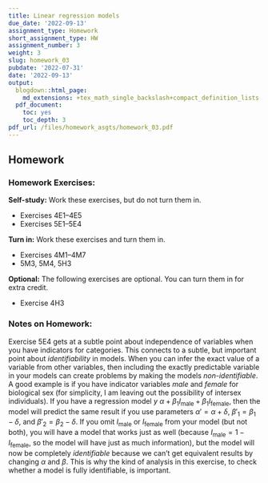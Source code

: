 ```yaml
---
title: Linear regression models
due_date: '2022-09-13'
assignment_type: Homework
short_assignment_type: HW
assignment_number: 3
weight: 3
slug: homework_03
pubdate: '2022-07-31'
date: '2022-09-13'
output:
  blogdown::html_page:
    md_extensions: +tex_math_single_backslash+compact_definition_lists
  pdf_document:
    toc: yes
    toc_depth: 3
pdf_url: /files/homework_asgts/homework_03.pdf
---
```

## Homework

### Homework Exercises:



**Self-study:** Work these exercises, but do not turn them in.

* Exercises 4E1--4E5
* Exercises 5E1--5E4

**Turn in:** Work these exercises and turn them in.

* Exercises 4M1--4M7
* 5M3, 5M4, 5H3

**Optional:** The following exercises are optional. You can turn them in for extra credit.

* Exercise 4H3

### Notes on Homework:


Exercise 5E4 gets at a subtle point about independence of variables when you have indicators for categories. This connects to a subtle, but important point about _identifiability_ in models. When you can infer the exact value of a variable from other variables, then including the exactly predictable variable in your models can create problems by making the models _non-identifiable_. A good example is if you have indicator variables _male_ and _female_ for biological sex (for simplicity, I am leaving out the possibility of intersex individuals). If you have a regression model $y ~ \alpha + \beta_1 I_{\text{male}} + \beta_1 I_{\text{female}}$, then the model will predict the same result if you use parameters $\alpha' = \alpha + \delta$, $\beta'_1 = \beta_1 - \delta$, and $\beta'_2 = \beta_2 - \delta$. If you omit $I_{\text{male}}$ or $I_{\text{female}}$ from your model (but not both), you will have a model that works just as well (because $I_{\text{male}} = 1 - I_{\text{female}}$, so the model will have just as much information), but the model will now be completely _identifiable_ because we can't get equivalent results by changing $\alpha$ and $\beta$. This is why the kind of analysis in this exercise, to check whether a model is fully identifiable, is important.